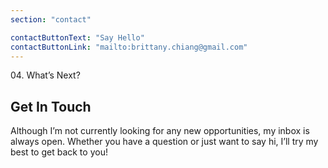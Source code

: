 ```yaml
---
section: "contact"

contactButtonText: "Say Hello"
contactButtonLink: "mailto:brittany.chiang@gmail.com"
---
```


<span>04. What’s Next?</span>
<h2>Get In Touch</h2>
<p>
  Although I’m not currently looking for any new opportunities, my inbox is
  always open. Whether you have a question or just want to say hi, I’ll try my
  best to get back to you!
</p>
